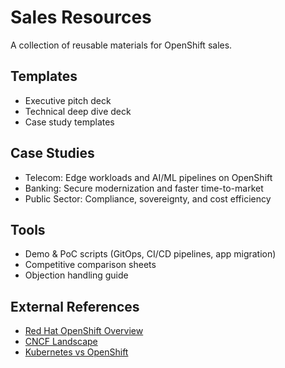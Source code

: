# Sales Resources

A collection of reusable materials for OpenShift sales.  

## Templates  
- Executive pitch deck  
- Technical deep dive deck  
- Case study templates  

## Case Studies  
- Telecom: Edge workloads and AI/ML pipelines on OpenShift  
- Banking: Secure modernization and faster time-to-market  
- Public Sector: Compliance, sovereignty, and cost efficiency  

## Tools  
- Demo & PoC scripts (GitOps, CI/CD pipelines, app migration)  
- Competitive comparison sheets  
- Objection handling guide  

## External References  
- [Red Hat OpenShift Overview](https://www.redhat.com/en/technologies/cloud-computing/openshift)  
- [CNCF Landscape](https://landscape.cncf.io/)  
- [Kubernetes vs OpenShift](https://www.redhat.com/en/topics/containers/kubernetes-vs-openshift)  
